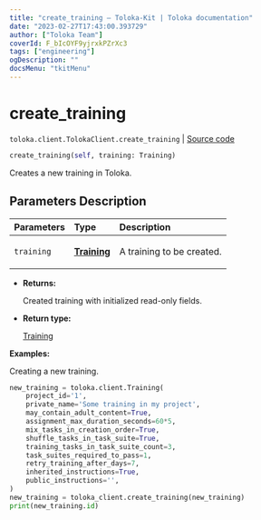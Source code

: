 ```yaml
---
title: "create_training — Toloka-Kit | Toloka documentation"
date: "2023-02-27T17:43:00.393729"
author: ["Toloka Team"]
coverId: F_bIcOYF9yjrxkPZrXc3
tags: ["engineering"]
ogDescription: ""
docsMenu: "tkitMenu"
---
```


# create_training
`toloka.client.TolokaClient.create_training` | [Source code](https://github.com/Toloka/toloka-kit/blob/v1.1.4/src/client/__init__.py#L1864)

```python
create_training(self, training: Training)
```

Creates a new training in Toloka.

## Parameters Description

| Parameters | Type | Description |
| :----------| :----| :-----------|
`training`|**[Training](/docs/toloka-kit/reference/toloka.client.training.Training)**|<p>A training to be created.</p>

* **Returns:**

  Created training with initialized read-only fields.

* **Return type:**

  [Training](/docs/toloka-kit/reference/toloka.client.training.Training)

**Examples:**

Creating a new training.

```python
new_training = toloka.client.Training(
    project_id='1',
    private_name='Some training in my project',
    may_contain_adult_content=True,
    assignment_max_duration_seconds=60*5,
    mix_tasks_in_creation_order=True,
    shuffle_tasks_in_task_suite=True,
    training_tasks_in_task_suite_count=3,
    task_suites_required_to_pass=1,
    retry_training_after_days=7,
    inherited_instructions=True,
    public_instructions='',
)
new_training = toloka_client.create_training(new_training)
print(new_training.id)
```